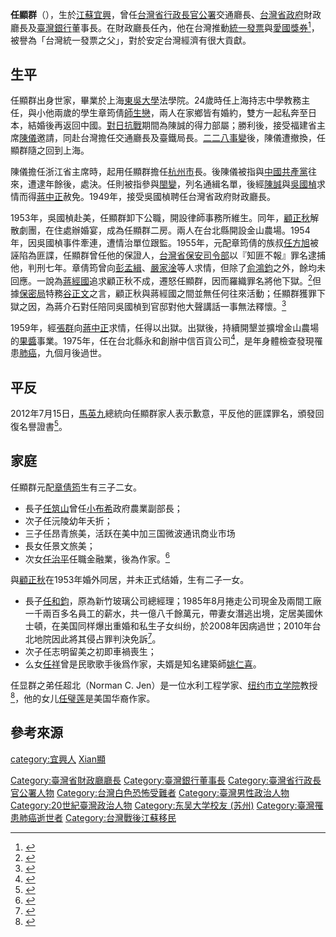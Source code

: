 {{Infobox Officeholder
| name = 任顯群
| image = 任顯群先生像0.png
| caption = 
| birth_date = 1912年10月21日
| birth_place = {{ROC-1912|江蘇省}}[[宜興縣|宜興縣]]
| death_date = {{death date and age|1975|8|28|1912|10|21}}
| death_place = {{ROC-TWN}}
| 国籍       = {{ROC}}
| 籍贯       = 
| 种族       =  
| 语言       = 
| 政黨       = {{KMT}}
| alma_mater = [[東吳大學_(蘇州)|東吳大學]]法學院
| occupation = 
| networth = 
| spouse = 章筠倩
| partner = [[顧正秋|顧正秋]]
| children = 五子三女
| website = 
| footnotes =
}}
'''任顯群'''（{{bd|1912年|10月21日|1975年|8月28日|}}），生於[[江蘇|江蘇]][[宜興|宜興]]，曾任[[台灣省行政長官公署|台灣省行政長官公署]]交通廳長、[[台灣省政府|台灣省政府]]財政廳長及[[臺灣銀行|臺灣銀行]]董事長。在財政廳長任內，他在台灣推動[[統一發票_(台灣)|統一發票]]與[[愛國獎券|愛國獎券]]<ref>{{cite news|author=蘇瑋璇|title=台灣人發財夢 歷史街道－睡夢中突驚坐 任顯群:想到了|url=http://news.chinatimes.com/society/11050301/112012030500846.html#|work=中國時報|publisher=中時媒體集團|location=台北|date=2012年3月5日|accessdate=2012-03-05|language=zh-tw|quote=政府初期發行愛國公債籌募建設資金，但成效不佳，任顯群每天連續工作十幾個小時，犧牲吃飯和睡眠，心心念念的都是如何籌錢。任顯群大兒子任筑山回憶，某天深夜就寢後，睡夢中任顯群突然驚坐起，高呼：「想到了！」嚇醒一旁的妻子章筠倩，頓時乍現的靈感也成為愛國獎券的濫觴。|deadurl=yes|archiveurl=https://web.archive.org/web/20120307235718/http://news.chinatimes.com/society/11050301/112012030500846.html|archivedate=2012年3月7日}}</ref>，被譽為「台灣統一發票之父」，對於安定台灣經濟有很大貢獻。

==生平==
任顯群出身世家，畢業於上海[[東吳大學_(蘇州)|東吳大學]]法學院。24歲時任上海持志中學教務主任，與小他兩歲的學生章筠倩[[師生戀|師生戀]]，兩人在家鄉皆有婚約，雙方一起私奔至日本，結婚後再返回中國。[[對日抗戰|對日抗戰]]期間為陳誠的得力部屬；勝利後，接受福建省主席[[陳儀|陳儀]]邀請，同赴台灣擔任交通廳長及臺鐵局長。[[二二八事變|二二八事變]]後，陳儀遭撤換，任顯群隨之回到上海。

陳儀擔任浙江省主席時，起用任顯群擔任[[杭州市|杭州市]]長。後陳儀被指與[[中國共產黨|中國共產黨]]往來，遭逮年餘後，處決。任則被指參與[[閩變|閩變]]，列名通緝名單，後經[[陳誠|陳誠]]與[[吳國楨|吳國楨]]求情而得[[蔣中正|蔣中正]]赦免。1949年，接受吳國楨聘任台灣省政府財政廳長。

1953年，吳國楨赴美，任顯群卸下公職，開設律師事務所維生。同年，[[顧正秋|顧正秋]]解散劇團，在住處辦婚宴，成為任顯群二房。兩人在台北縣開設金山農場。1954年，因吳國楨事件牽連，遭情治單位跟監。1955年，元配章筠倩的族叔[[任方旭|任方旭]]被誣陷為匪諜，任顯群曾任他的保證人，[[台灣省保安司令部|台灣省保安司令部]]以『知匪不報』罪名逮捕他，判刑七年。章倩筠曾向[[彭孟緝|彭孟緝]]、[[嚴家淦|嚴家淦]]等人求情，但除了[[俞鴻鈞|俞鴻鈞]]之外，餘均未回應。一說為[[蔣經國|蔣經國]]追求顧正秋不成，遷怒任顯群，因而羅織罪名將他下獄。<ref>{{cite news| language =zh-tw| author =王貝林| url =https://news.ltn.com.tw/news/focus/paper/599817| title =與小蔣爭名伶？包庇匪諜入獄？ 統一發票之父 任顯群獲平反| publisher =自由時報| date =2012年7月16日| accessdate =2021年4月12日| archive-date =2021年4月12日| archive-url =https://web.archive.org/web/20210412104601/https://news.ltn.com.tw/news/focus/paper/599817| dead-url =no}}</ref>但據[[國防部保密局|保密局]]特務[[谷正文|谷正文]]之言，顧正秋與蔣經國之間並無任何往來活動；任顯群獲罪下獄之因，為蔣介石對任陪同吳國楨到官邸對他大聲講話一事無法釋懷。<ref> {{Cite book | author = 谷正文 | editor = 許俊榮、黃志明、公小穎 | title = 白色恐怖祕密檔案 | location = 臺北縣新店市 | publisher = 獨家 | date = 1995.09 | pages = 112-113 | ISBN = 957-9488-24-X}} </ref>

1959年，經[[張群|張群]]向[[蔣中正|蔣中正]]求情，任得以出獄。出獄後，持續開墾並擴增金山農場的[[果醬|果醬]]事業。1975年，任在台北縣永和創辦中信百貨公司<ref>{{Cite web |url=http://shingyi.tacocity.com.tw/history/yongho.htm |title=永和大事記 |accessdate=2013-09-30 |archive-date=2012-09-21 |archive-url=https://web.archive.org/web/20120921000018/http://shingyi.tacocity.com.tw/history/yongho.htm |dead-url=no }}</ref>，是年身體檢查發現罹患[[肺癌|肺癌]]，九個月後過世。

==平反==
2012年7月15日，[[馬英九|馬英九]]總統向任顯群家人表示歉意，平反他的匪諜罪名，頒發回復名譽證書<ref>{{cite news| language =zh-tw| author =黃國樑| url =http://udn.com/NEWS/NATIONAL/NATS2/7226189.shtml| title =戒嚴時期被冤屈 任顯群獲平反| publisher =聯合報| date =2012年7月15日| accessdate =2012年7月15日| deadurl =yes| archiveurl =https://web.archive.org/web/20120719050836/http://udn.com/NEWS/NATIONAL/NATS2/7226189.shtml| archivedate =2012年7月19日}}</ref>。

==家庭==
任顯群元配[[章倩筠|章倩筠]]生有三子二女。
* 長子[[任筑山|任筑山]]曾任[[小布希|小布希]]政府農業副部長；
* 次子任沅陵幼年夭折；
* 三子任昂青旅美，活跃在美中加三国微波通讯商业市场
* 長女任景文旅美；
* 次女[[任治平|任治平]]任職金融業，後為作家。<ref>{{Cite web |url=https://www.books.com.tw/products/0010516921 |title=存档副本 |accessdate=2018-11-14 |archive-date=2018-11-15 |archive-url=https://web.archive.org/web/20181115030422/https://www.books.com.tw/products/0010516921 |dead-url=no }}</ref>

與[[顧正秋|顧正秋]]在1953年婚外同居，并未正式结婚，生有二子一女。
* 長子[[任和鈞|任和鈞]]，原為新竹玻璃公司總經理；1985年8月捲走公司現金及兩間工廠一千兩百多名員工的薪水，共一億八千餘萬元，帶妻女潛逃出境，定居美國休士頓，在美国同样爆出重婚和私生子女纠纷，於2008年因病過世；2010年台北地院因此將其侵占罪判決免訴<ref>{{cite news | language = zh-tw | author = 張文川 | url = http://news.ltn.com.tw/news/focus/paper/805548 | title = 京劇名伶顧正秋驗DNA 助孫認祖歸宗 | publisher = 自由時報 | date = 2014年8月18日 | accessdate = 2014年8月18日 | archive-date = 2019年5月15日 | archive-url = https://web.archive.org/web/20190515100351/https://news.ltn.com.tw/news/focus/paper/805548 | dead-url = no }}</ref>。
* 次子任志明留美之初即車禍喪生；
* 么女[[姚任祥|任祥]]曾是民歌歌手後爲作家，夫婿是知名建築師[[姚仁喜|姚仁喜]]。

任显群之弟任超北（Norman C. Jen）是一位水利工程学家、[[纽约市立学院|纽约市立学院]]教授<ref>{{cite book|title=《百年无锡名人谱》|editor1=赵永良|editor2=蔡增基|publisher=新华出版社|year=2005|pages=152}}</ref>，他的女儿[[任璧莲|任璧莲]]是美国华裔作家。

==參考來源==
{{reflist}}

{{杭州市市长|ROC}}
{{DEFAULTSORT:Ren任}}
[[Category:臺灣省財政廳廳長|Category:臺灣省財政廳廳長]]
[[Category:臺灣銀行董事長|Category:臺灣銀行董事長]]
[[Category:臺灣省行政長官公署人物|Category:臺灣省行政長官公署人物]]
[[Category:台灣白色恐怖受難者|Category:台灣白色恐怖受難者]]
[[Category:臺灣男性政治人物|Category:臺灣男性政治人物]]
[[Category:20世紀臺灣政治人物|Category:20世紀臺灣政治人物]]
[[Category:东吴大学校友_(苏州)|Category:东吴大学校友 (苏州)]]
[[Category:臺灣罹患肺癌逝世者|Category:臺灣罹患肺癌逝世者]]
[[Category:台灣戰後江蘇移民|Category:台灣戰後江蘇移民]]
[[category:宜興人|category:宜興人]]
[[category:任姓|Xian顯]]